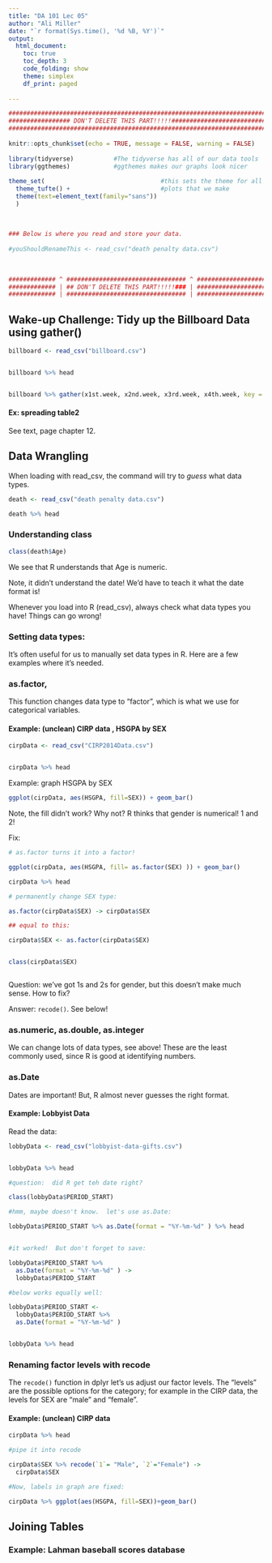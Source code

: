 ```yaml
---
title: "DA 101 Lec 05"
author: "Ali Miller"
date: "`r format(Sys.time(), '%d %B, %Y')`"
output: 
  html_document:
    toc: true
    toc_depth: 3
    code_folding: show
    theme: simplex
    df_print: paged
  
---
```


```r
###########################################################################
################# DON'T DELETE THIS PART!!!!!##############################
###########################################################################
                                                                          #
knitr::opts_chunk$set(echo = TRUE, message = FALSE, warning = FALSE)      #
                                                                          #
library(tidyverse)           #The tidyverse has all of our data tools     #
library(ggthemes)            #ggthemes makes our graphs look nicer        #
                                                                          # 
theme_set(                                #this sets the theme for all    #
  theme_tufte() +                         #plots that we make             #
  theme(text=element_text(family="sans"))                                 #
  )                                                                       #
                                                                          #
                                                                          #
                                                                          #
### Below is where you read and store your data.                          #
                                                                          #
#youShouldRenameThis <- read_csv("death penalty data.csv")
                                                                          #
                                                                          #
                                                                          #
############# ^ ################################# ^ #######################
############# | ## DON'T DELETE THIS PART!!!!!### | #######################
############# | ################################# | #######################
```

## Wake-up Challenge: Tidy up the Billboard Data using gather()


```r
billboard <- read_csv("billboard.csv")


billboard %>% head


billboard %>% gather(x1st.week, x2nd.week, x3rd.week, x4th.week, key = "week", value="rank")


```




#### Ex: spreading table2

See text, page chapter 12.

## Data Wrangling


When loading with read_csv, the command will try to *guess* what data types.

```r
death <- read_csv("death penalty data.csv")

death %>% head
```



### Understanding class

```r
class(death$Age)
```

We see that R understands that Age is numeric.  

Note, it didn't understand the date!  We'd have to teach it what the date format is!

Whenever you load into R (read_csv), always check what data types you have!  Things can go wrong!


### Setting data types:

It's often useful for us to manually set data types in R.  Here are a few examples where it's needed.

### as.factor,

This function changes data type to "factor", which is what we use for categorical variables.

#### Example: (unclean) CIRP data , HSGPA by SEX


```r
cirpData <- read_csv("CIRP2014Data.csv")


cirpData %>% head
```


Example:  graph HSGPA by SEX

```r

ggplot(cirpData, aes(HSGPA, fill=SEX)) + geom_bar()

```

Note, the fill didn't work?  Why not?  R thinks that gender is numerical! 1 and 2!

Fix:

```r

# as.factor turns it into a factor!

ggplot(cirpData, aes(HSGPA, fill= as.factor(SEX) )) + geom_bar()

cirpData %>% head

# permanently change SEX type:

as.factor(cirpData$SEX) -> cirpData$SEX

## equal to this:

cirpData$SEX <- as.factor(cirpData$SEX)


class(cirpData$SEX)



```

Question:  we've got 1s and 2s for gender, but this doesn't make much sense.  How to fix?

Answer:  `recode()`.  See below!





### as.numeric, as.double, as.integer

We can change lots of data types, see above!  These are the least commonly used, since R is good at identifying numbers.


### as.Date

Dates are important!  But, R almost never guesses the right format.

#### Example: Lobbyist Data

Read the data:

```r
lobbyData <- read_csv("lobbyist-data-gifts.csv")


lobbyData %>% head

#question:  did R get teh date right?

class(lobbyData$PERIOD_START)

#hmm, maybe doesn't know.  let's use as.Date:

lobbyData$PERIOD_START %>% as.Date(format = "%Y-%m-%d" ) %>% head


#it worked!  But don't forget to save:

lobbyData$PERIOD_START %>% 
  as.Date(format = "%Y-%m-%d" ) -> 
  lobbyData$PERIOD_START

#below works equally well:

lobbyData$PERIOD_START <- 
  lobbyData$PERIOD_START %>% 
  as.Date(format = "%Y-%m-%d" )


lobbyData %>% head

```



### Renaming factor levels with recode

The `recode()` function in dplyr let's us adjust our factor levels.  The "levels" are the possible options for the category; for example in the CIRP data, the levels for SEX are "male" and "female".

#### Example: (unclean) CIRP data

```r
cirpData %>% head

#pipe it into recode

cirpData$SEX %>% recode(`1`= "Male", `2`="Female") ->
  cirpData$SEX

#Now, labels in graph are fixed:

cirpData %>% ggplot(aes(HSGPA, fill=SEX))+geom_bar()

```


## Joining Tables



### Example: Lahman baseball scores database